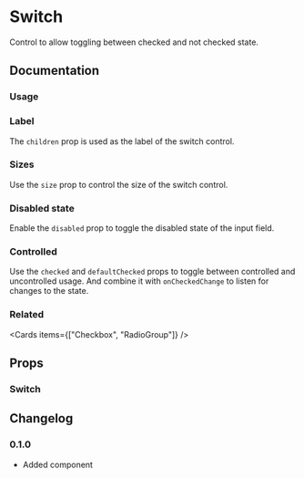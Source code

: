 
# Switch

Control to allow toggling between checked and not checked state.

<Links component="switch" />

## Documentation

### Usage

<Demo component="switch/usage" />

### Label

The `children` prop is used as the label of the switch control.

<Demo component="switch/label-usage" />

### Sizes

Use the `size` prop to control the size of the switch control.

<Demo component="switch/size-usage" />

### Disabled state

Enable the `disabled` prop to toggle the disabled state of the input field.

<Demo component="switch/disabled-usage" />

### Controlled

Use the `checked` and `defaultChecked` props to toggle between controlled and uncontrolled usage. And combine it with `onCheckedChange` to listen for changes to the state.

<Demo component="switch/controlled-usage" />

### Related

<Cards items={["Checkbox", "RadioGroup"]} />

## Props

### Switch

<PropsTable component="Switch" />

## Changelog

### 0.1.0

- Added component
